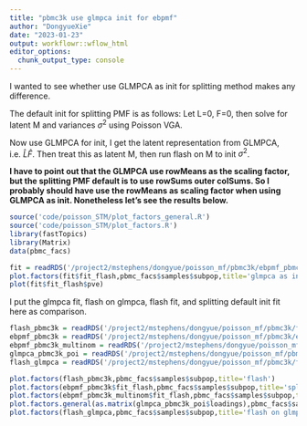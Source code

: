 ```yaml
---
title: "pbmc3k use glmpca init for ebpmf"
author: "DongyueXie"
date: "2023-01-23"
output: workflowr::wflow_html
editor_options:
  chunk_output_type: console
---
```



I wanted to see whether use GLMPCA as init for splitting method makes any difference. 

The default init for splitting PMF is as follows: Let L=0, F=0, then solve for latent M and variances $\sigma^2$ using Poisson VGA.

Now use GLMPCA for init, I get the latent representation from GLMPCA, i.e. $\hat L\hat F$. Then treat this as latent M, then run flash on M to init $\sigma^2$.

**I have to point out that the GLMPCA use rowMeans as the scaling factor, but the splitting PMF default is to use rowSums outer colSums. So I probably should have use the rowMeans as scaling factor when using GLMPCA as init. Nonetheless let's see the results below.**


```r
source('code/poisson_STM/plot_factors_general.R')
source('code/poisson_STM/plot_factors.R')
library(fastTopics)
library(Matrix)
data(pbmc_facs)
```

```r
fit = readRDS('/project2/mstephens/dongyue/poisson_mf/pbmc3k/ebpmf_pbmc3k_vga3_glmpca_init.rds')
plot.factors(fit$fit_flash,pbmc_facs$samples$subpop,title='glmpca as init for splitting')
plot(fit$fit_flash$pve)
```

I put the glmpca fit, flash on glmpca, flash fit, and splitting default init fit here as comparison.

```r
flash_pbmc3k = readRDS('/project2/mstephens/dongyue/poisson_mf/pbmc3k/flash_pbmc3k.rds')
ebpmf_pbmc3k = readRDS('/project2/mstephens/dongyue/poisson_mf/pbmc3k/ebpmf_pbmc3k_vga3.rds')
ebpmf_pbmc3k_multinom = readRDS('/project2/mstephens/dongyue/poisson_mf/pbmc3k/ebpmf_pbmc3k_multinom_vga3.rds')
glmpca_pbmc3k_poi = readRDS('/project2/mstephens/dongyue/poisson_mf/pbmc3k/glmpca_pbmc3k_poi.rds')
flash_glmpca = readRDS('/project2/mstephens/dongyue/poisson_mf/pbmc3k/flash_glmpca.rds')
```

```r
plot.factors(flash_pbmc3k,pbmc_facs$samples$subpop,title='flash')
plot.factors(ebpmf_pbmc3k$fit_flash,pbmc_facs$samples$subpop,title='splitting')
plot.factors(ebpmf_pbmc3k_multinom$fit_flash,pbmc_facs$samples$subpop,title='splitting multinom')
plot.factors.general(as.matrix(glmpca_pbmc3k_poi$loadings),pbmc_facs$samples$subpop,title='glmpca poi')
plot.factors(flash_glmpca,pbmc_facs$samples$subpop,title='flash on glmpca fit')
```


